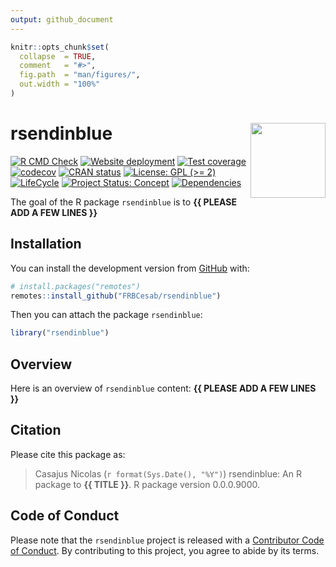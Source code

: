 ```yaml
---
output: github_document
---
```


<!-- README.md is generated from README.Rmd. Please edit that file -->


```r
knitr::opts_chunk$set(
  collapse  = TRUE,
  comment   = "#>",
  fig.path  = "man/figures/",
  out.width = "100%"
)
```



rsendinblue <img src="man/figures/hexsticker.png" height="120" align="right"/>
=========================================================

<!-- badges: start -->
[![R CMD Check](https://github.com/FRBCesab/rsendinblue/actions/workflows/R-CMD-check.yaml/badge.svg)](https://github.com/FRBCesab/rsendinblue/actions/workflows/R-CMD-check.yaml)
[![Website deployment](https://github.com/FRBCesab/rsendinblue/actions/workflows/pkgdown.yaml/badge.svg)](https://github.com/FRBCesab/rsendinblue/actions/workflows/pkgdown.yaml)
[![Test coverage](https://github.com/FRBCesab/rsendinblue/actions/workflows/test-coverage.yaml/badge.svg)](https://github.com/FRBCesab/rsendinblue/actions/workflows/test-coverage.yaml)
[![codecov](https://codecov.io/gh/FRBCesab/rsendinblue/branch/master/graph/badge.svg)](https://codecov.io/gh/FRBCesab/rsendinblue)
[![CRAN status](https://www.r-pkg.org/badges/version/rsendinblue)](https://CRAN.R-project.org/package=rsendinblue)
[![License: GPL (>= 2)](https://img.shields.io/badge/License-GPL%20%28%3E%3D%202%29-blue.svg)](https://choosealicense.com/licenses/gpl-2.0/)
[![LifeCycle](man/figures/lifecycle/lifecycle-experimental.svg)](https://lifecycle.r-lib.org/articles/stages.html#experimental)
[![Project Status: Concept](https://www.repostatus.org/badges/latest/concept.svg)](https://www.repostatus.org/#concept)
[![Dependencies](https://img.shields.io/badge/dependencies-0/0-brightgreen?style=flat)](#)
<!-- badges: end -->


The goal of the R package `rsendinblue` is to **{{ PLEASE ADD A FEW LINES }}**



## Installation

You can install the development version from [GitHub](https://github.com/) with:

```r
# install.packages("remotes")
remotes::install_github("FRBCesab/rsendinblue")
```

Then you can attach the package `rsendinblue`:

```r
library("rsendinblue")
```



## Overview

Here is an overview of `rsendinblue` content: **{{ PLEASE ADD A FEW LINES }}**



## Citation

Please cite this package as: 

> Casajus Nicolas (`r format(Sys.Date(), "%Y")`) rsendinblue: An R 
package to **{{ TITLE }}**. R package version 0.0.0.9000.



## Code of Conduct

Please note that the `rsendinblue` project is released with a 
[Contributor Code of Conduct](https://contributor-covenant.org/version/2/0/CODE_OF_CONDUCT.html). 
By contributing to this project, you agree to abide by its terms.
